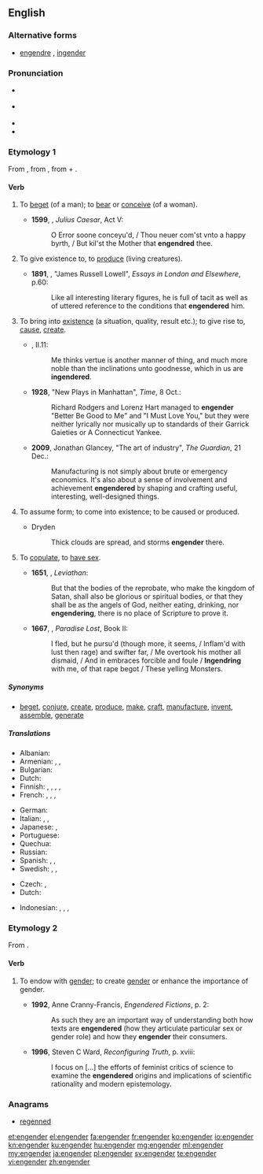 {{was wotd|2010|February|25}}
==English==

===Alternative forms===
* [[engendre]] {{defdate|14th–16th c.}}, [[ingender]] {{defdate|15th–17th c.}}

===Pronunciation===
* {{a|UK}} {{IPA|/ɪnˈdʒɛn.də/|/ɛnˈdʒɛn.də/|lang=en}}
* {{a|US}} {{IPA|/ɛnˈdʒɛn.dɚ/|/ɪnˈdʒɛn.dɚ/|lang=en}}
* {{rhymes|ɛndə(ɹ)|lang=en}}
* {{audio|en-us-engender.ogg|Audio (US)|lang=en}}

===Etymology 1===
From {{etyl|frm|en}} {{m|frm|engendrer}}, from {{etyl|la|en}} {{m|la|ingenerāre}}, from {{m|la|in-}} + {{m|la|generāre||to generate}}.

====Verb====
{{en-verb}}

# {{label|en|obsolete|transitive}} To [[beget]] (of a man); to [[bear]] or [[conceive]] (of a woman). {{defdate|14th–19th c.}}
#* '''1599''', {{w|William Shakespeare}}, ''Julius Caesar'', Act V:
#*: O Error soone conceyu'd, / Thou neuer com'st vnto a happy byrth, / But kil'st the Mother that '''engendred''' thee.
# {{label|en|transitive}} To give existence to, to [[produce]] (living creatures). {{defdate|from 14th c.}}
#* '''1891''', {{w|Henry James}}, "James Russell Lowell", ''Essays in London and Elsewhere'', p.60:
#*: Like all interesting literary figures, he is full of tacit as well as of uttered reference to the conditions that '''engendered''' him{{nb...}}.
# {{label|en|transitive}} To bring into [[existence]] (a situation, quality, result etc.); to give rise to, [[cause]], [[create]]. {{defdate|from 14th c.}}
#* {{RQ:Flr Mntgn Essays}}, II.11:
#*: Me thinks vertue is another manner of thing, and much more noble than the inclinations unto goodnesse, which in us are '''ingendered'''.
#* '''1928''', "New Plays in Manhattan", ''Time'', 8 Oct.:
#*: Richard Rodgers and Lorenz Hart managed to '''engender''' "Better Be Good to Me" and "I Must Love You," but they were neither lyrically nor musically up to standards of their Garrick Gaieties or A Connecticut Yankee.
#* '''2009''', Jonathan Glancey, "The art of industry", ''The Guardian'', 21 Dec.:
#*: Manufacturing is not simply about brute or emergency economics. It's also about a sense of involvement and achievement '''engendered''' by shaping and crafting useful, interesting, well-designed things.
# {{label|en|intransitive}} To assume form; to come into existence; to be caused or produced.
#* Dryden
#*: Thick clouds are spread, and storms '''engender''' there.
# {{label|en|obsolete|intransitive}} To [[copulate]], to [[have sex]]. {{defdate|15th–19th c.}}
#* '''1651''', {{w|Thomas Hobbes}}, ''Leviathan'':
#*: But that the bodies of the reprobate, who make the kingdom of Satan, shall also be glorious or spiritual bodies, or that they shall be as the angels of God, neither eating, drinking, nor '''engendering'''{{nb...}}, there is no place of Scripture to prove it{{nb...}}.
#* '''1667''', {{w|John Milton}}, ''Paradise Lost'', Book II:
#*: I fled, but he pursu'd (though more, it seems, / Inflam'd with lust then rage) and swifter far, / Me overtook his mother all dismaid, / And in embraces forcible and foule / '''Ingendring''' with me, of that rape begot / These yelling Monsters{{nb...}}.

=====Synonyms=====
* {{sense|to bring into existence}} [[beget]], [[conjure]], [[create]], [[produce]], [[make]], [[craft]], [[manufacture]], [[invent]], [[assemble]], [[generate]]

=====Translations=====
{{trans-top|to bring into existence, cause}}
* Albanian: {{t+|sq|krijoj}}
* Armenian: {{t+|hy|հարուցել}}, {{t+|hy|առաջացնել}}, {{t+|hy|ծնել}}
* Bulgarian: {{t+|bg|пораждам|sc=Cyrl}}
* Dutch: {{t|nl|voortbrengen}}
* Finnish: {{t+|fi|synnyttää}}, {{t+|fi|luoda}}, {{t+|fi|aiheuttaa}}, {{t+|fi|saada aikaan}}, {{t+|fi|tuottaa}}
* French: {{t+|fr|engendrer}}, {{t+|fr|concevoir}}, {{t|fr|donner le jour à}}, {{t+|fr|donner naissance à}}
{{trans-mid}}
* German: {{t+|de|erzeugen}}
* Italian: {{t|it|generare}}, {{t+|it|originare}}, {{t|it|concepire}}
* Japanese: {{t|ja|引き起こす|tr=hikiokosu}}, {{t+|ja|発生|alt=発生させる|tr=hassei saseru}}
* Portuguese: {{t+|pt|engendrar}}
* Quechua: {{t|qu|churiyay}}
* Russian: {{t+|ru|порожда́ть}}
* Spanish: {{t+|es|engendrar}}, {{t|es|dar a luz}}, {{t+|es|concebir}}
* Swedish: {{t+|sv|framkalla}}, {{t+|sv|skapa}}, {{t+|sv|alstra}}
{{trans-bottom}}

{{checktrans-top}}
* Czech: {{t-check|cs|plodit}}, {{t-check|cs|zplodit}}
* Dutch: {{t-check|nl|voortbrengen}}
{{trans-mid}}
* Indonesian: {{t-check|id|sebab|alt=menyebabkan}}, {{t-check|id|akibat|alt=mengakibatkan}}, {{t-check|id|timbul|alt=menimbulkan}}, {{t-check|id|bawa|alt=membawa}}

{{trans-bottom}}

===Etymology 2===
From {{prefix|en|gender|lang=en}}.

====Verb====
{{en-verb}}

# {{label|en|critical theory}} To endow with [[gender]]; to create [[gender]] or enhance the importance of gender. {{defdate|from 20th c.}}
#* '''1992''', Anne Cranny-Francis, ''Engendered Fictions'', p. 2:
#*: As such they are an important way of understanding both how texts are '''engendered''' (how they articulate particular sex or gender role) and how they '''engender''' their consumers.
#* '''1996''', Steven C Ward, ''Reconfiguring Truth'', p. xviii:
#*: I focus on [...] the efforts of feminist critics of science to examine the '''engendered''' origins and implications of scientific rationality and modern epistemology.

===Anagrams===
* [[regenned#English|regenned]]

[[et:engender]]
[[el:engender]]
[[fa:engender]]
[[fr:engender]]
[[ko:engender]]
[[io:engender]]
[[kn:engender]]
[[ku:engender]]
[[hu:engender]]
[[mg:engender]]
[[ml:engender]]
[[my:engender]]
[[ja:engender]]
[[pl:engender]]
[[sv:engender]]
[[te:engender]]
[[vi:engender]]
[[zh:engender]]